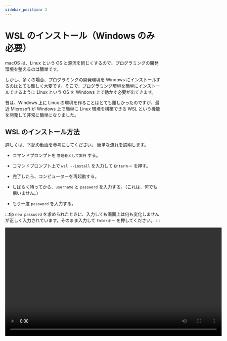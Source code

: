 ```yaml
---
sidebar_position: 2
---
```



# WSL のインストール（Windows のみ必要）

macOS は、Linux という OS と源流を同じくするので、プログラミングの開発環境を整えるのは簡単です。

しかし、多くの場合、プログラミングの開発環境を Windows にインストールするのはとても難しく大変です。そこで、プログラミング環境を簡単にインストールできるように Linux という OS を Windows 上で動かす必要が出てきます。

昔は、Windows 上に Linux の環境を作ることはとても難しかったのですが、最近 Microsoft が Windows 上で簡単に Linux 環境を構築できる WSL という機能を開発して非常に簡単になりました。

## WSL のインストール方法

詳しくは、下記の動画を参考にしてください。
簡単な流れを説明します。

- コマンドプロンプトを `管理者として実行` する。

- コマンドプロンプト上で `wsl --install` を入力して `Enterキー` を押す。

- 完了したら、コンピューターを再起動する。

- しばらく待ってから、`username` と `password` を入力する。（これは、何でも構いません。）
- もう一度 `password` を入力する。

:::tip
`new password` を求められたときに、入力しても画面上は何も変化しませんが正しく入力されています。そのまま入力して `Enterキー` を押してください。
:::

<video src={installWsl} controls width="700px" />

## Remote WSL のインストール方法

ここでは、VSCode で WSL 上のファイルに簡単にアクセスできる Remote WSL のインストール方法を紹介します。

[VSCode をインストールの項](/docs/extras/1vscode/)を参考に Visual Studio Code をインストールしておいてください。

下記の動画を参考に VSCode に Remote WSL をインストールしてください。

VSCode で拡張機能を検索して、インストールします。

<video src={installRemoteWsl} controls width="700px" />

## VSCode での WSL の使い方

起動は、次の動画のようにします。

左下の緑のボタンを押して、`New WSL Window` をクリックすれば、WSL にアクセスすることができます。

<video src={startWsl} controls width="700px" />

次の動画のようにして、新しくプロジェクトフォルダを作成して、それを VSCode で開くことができます。

エクスプローラーのアドレスバーに `¥¥wsl$` と入力すると、WSL 上のファイルを表示することができます。さらに、`Ubuntu`、`home`、`ユーザー名` の順にクリックしていくことでホームフォルダに移動することができます。

その後、VSCode でそのフォルダを開きます。

<video src={openFolder} controls width="700px" />

ターミナルは、次の動画のようにして開くことができます。これで、Windows でも学校の macOS のようにコマンドを打つことができます。

<video src={openTerminal} controls width="700px" />
